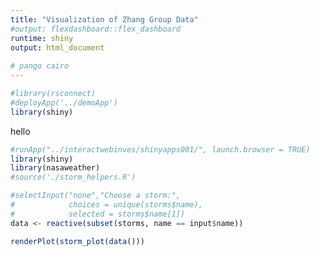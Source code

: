 ```yaml
---
title: "Visualization of Zhang Group Data"
#output: flexdashboard::flex_dashboard
runtime: shiny
output: html_document
    
# pango cairo 
---
```


```r
#library(rsconnect)
#deployApp('../demoApp')
library(shiny)
```

hello

```r
#runApp("../interactwebinves/shinyapps001/", launch.browser = TRUE)
library(shiny)
library(nasaweather)
#source('./storm_helpers.R')

#selectInput("none","Choose a storm:",
#            choices = unique(storms$name),
#            selected = storms$name[1])
data <- reactive(subset(storms, name == input$name))
```

```r
renderPlot(storm_plot(data()))
```
